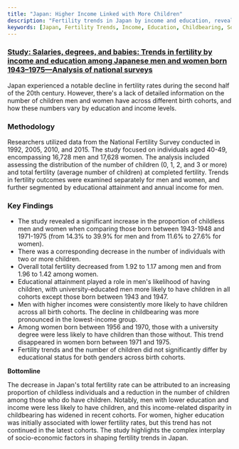 ```yaml
---
title: "Japan: Higher Income Linked with More Children"
description: "Fertility trends in Japan by income and education, revealing a shift towards fewer children and notable socio-economic influences."
keywords: [Japan, Fertility Trends, Income, Education, Childbearing, Socio-economic Factors, National Fertility Survey, Gender Differences]
---
```


### [**Study:** Salaries, degrees, and babies: Trends in fertility by income and education among Japanese men and women born 1943–1975—Analysis of national surveys](https://journals.plos.org/plosone/article?id=10.1371/journal.pone.0266835)

Japan experienced a notable decline in fertility rates during the second half of the 20th century. However, there's a lack of detailed information on the number of children men and women have across different birth cohorts, and how these numbers vary by education and income levels.

### **Methodology**

Researchers utilized data from the National Fertility Survey conducted in 1992, 2005, 2010, and 2015. The study focused on individuals aged 40-49, encompassing 16,728 men and 17,628 women. The analysis included assessing the distribution of the number of children (0, 1, 2, and 3 or more) and total fertility (average number of children) at completed fertility. Trends in fertility outcomes were examined separately for men and women, and further segmented by educational attainment and annual income for men.

### **Key Findings**

* The study revealed a significant increase in the proportion of childless men and women when comparing those born between 1943-1948 and 1971-1975 (from 14.3% to 39.9% for men and from 11.6% to 27.6% for women).
* There was a corresponding decrease in the number of individuals with two or more children.
* Overall total fertility decreased from 1.92 to 1.17 among men and from 1.96 to 1.42 among women.
* Educational attainment played a role in men's likelihood of having children, with university-educated men more likely to have children in all cohorts except those born between 1943 and 1947.
* Men with higher incomes were consistently more likely to have children across all birth cohorts. The decline in childbearing was more pronounced in the lowest-income group.
* Among women born between 1956 and 1970, those with a university degree were less likely to have children than those without. This trend disappeared in women born between 1971 and 1975.
* Fertility trends and the number of children did not significantly differ by educational status for both genders across birth cohorts.

**Bottomline**

The decrease in Japan's total fertility rate can be attributed to an increasing proportion of childless individuals and a reduction in the number of children among those who do have children. Notably, men with lower education and income were less likely to have children, and this income-related disparity in childbearing has widened in recent cohorts. For women, higher education was initially associated with lower fertility rates, but this trend has not continued in the latest cohorts. The study highlights the complex interplay of socio-economic factors in shaping fertility trends in Japan.
